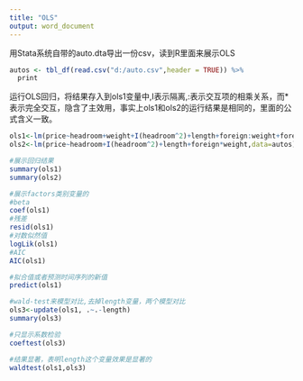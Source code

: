 ```yaml
---
title: "OLS"
output: word_document
---
```

用Stata系统自带的auto.dta导出一份csv，读到R里面来展示OLS
```r
autos <- tbl_df(read.csv("d:/auto.csv",header = TRUE)) %>%
  print

```

运行OLS回归，将结果存入到ols1变量中,I表示隔离,:表示交互项的相乘关系，而*表示完全交互，隐含了主效用，事实上ols1和ols2的运行结果是相同的，里面的公式含义一致。
```r
ols1<-lm(price~headroom+weight+I(headroom^2)+length+foreign:weight+foreign,data=autos)
ols2<-lm(price~headroom+I(headroom^2)+length+foreign*weight,data=autos)

#展示回归结果
summary(ols1)
summary(ols2)

#展示factors类别变量的
#beta
coef(ols1)
#残差
resid(ols1)
#对数似然值
logLik(ols1)
#AIC
AIC(ols1)

#拟合值或者预测时间序列的新值
predict(ols1)

#wald-test来模型对比,去掉length变量，两个模型对比
ols3<-update(ols1, .~.-length)
summary(ols3)

#只显示系数检验
coeftest(ols3)

#结果显著，表明length这个变量效果是显著的
waldtest(ols1,ols3)

```


